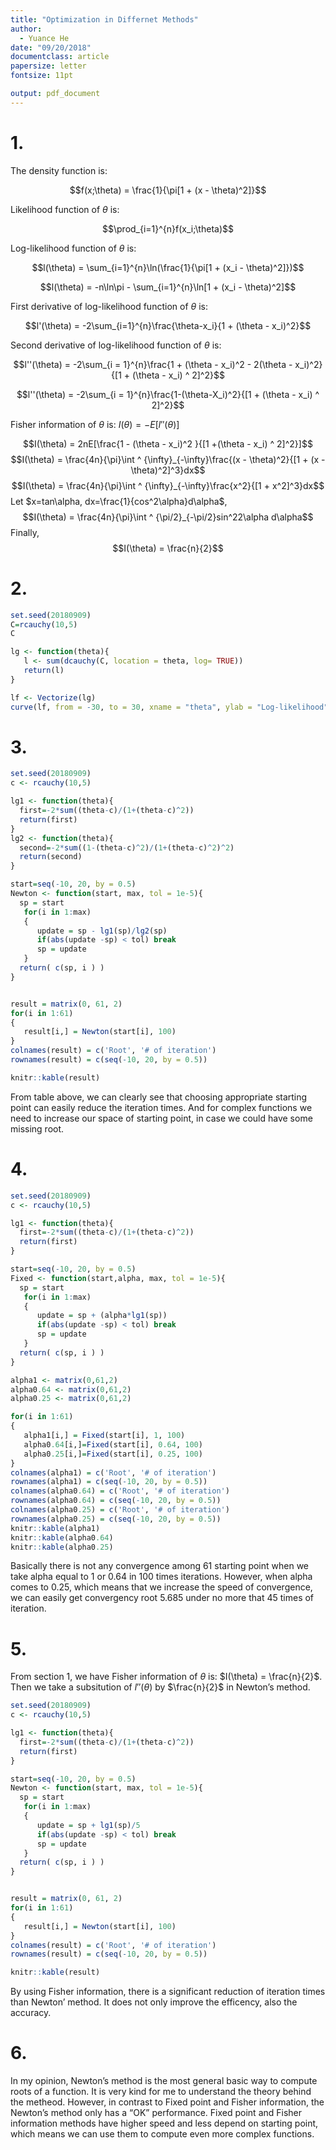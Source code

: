 ```yaml
---
title: "Optimization in Differnet Methods"
author:
  - Yuance He
date: "09/20/2018"
documentclass: article
papersize: letter
fontsize: 11pt

output: pdf_document
---
```


# 1.

The density function is:

  $$f(x;\theta) = \frac{1}{\pi[1 + (x - \theta)^2]}$$
  
Likelihood function of $\theta$ is:

  $$\prod_{i=1}^{n}f(x_i;\theta)$$
  
Log-likelihood function of $\theta$ is:
  
  $$l(\theta) = \sum_{i=1}^{n}\ln(\frac{1}{\pi[1 + (x_i - \theta)^2]})$$
  
  $$l(\theta) = -n\ln\pi - \sum_{i=1}^{n}\ln[1 + (x_i - \theta)^2]$$

First derivative of log-likelihood function of $\theta$ is:
  
  $$l'(\theta) = -2\sum_{i=1}^{n}\frac{\theta-x_i}{1 + (\theta - x_i)^2}$$

Second derivative of log-likelihood function of $\theta$ is:

  $$l''(\theta) = -2\sum_{i = 1}^{n}\frac{1 + (\theta - x_i)^2 - 2(\theta - x_i)^2}{[1 +    (\theta - x_i) ^ 2]^2}$$

  $$l''(\theta) = -2\sum_{i = 1}^{n}\frac{1-(\theta-X_i)^2}{[1 + (\theta - x_i) ^ 2]^2}$$

Fisher information of $\theta$ is: $I(\theta) = -E[l''(\theta)]$

  $$I(\theta) = 2nE[\frac{1 - (\theta - x_i)^2 }{[1 +(\theta - x_i) ^ 2]^2}]$$
  $$I(\theta) = \frac{4n}{\pi}\int ^ {\infty}_{-\infty}\frac{(x - \theta)^2}{[1 + (x - \theta)^2]^3}dx$$
  $$I(\theta) = \frac{4n}{\pi}\int ^ {\infty}_{-\infty}\frac{x^2}{[1 + x^2]^3}dx$$
Let $x=tan\alpha, dx=\frac{1}{cos^2\alpha}d\alpha$,
  $$I(\theta) = \frac{4n}{\pi}\int ^ {\pi/2}_{-\pi/2}sin^22\alpha d\alpha$$
Finally,
  $$I(\theta) = \frac{n}{2}$$

# 2.

```r
set.seed(20180909)
C=rcauchy(10,5)
C

lg <- function(theta){
   l <- sum(dcauchy(C, location = theta, log= TRUE))
   return(l)
}

lf <- Vectorize(lg)
curve(lf, from = -30, to = 30, xname = "theta", ylab = "Log-likelihood")
```

# 3.

```r
set.seed(20180909)
c <- rcauchy(10,5)

lg1 <- function(theta){
  first=-2*sum((theta-c)/(1+(theta-c)^2))
  return(first)
}
lg2 <- function(theta){
  second=-2*sum((1-(theta-c)^2)/(1+(theta-c)^2)^2)
  return(second)
}

start=seq(-10, 20, by = 0.5)
Newton <- function(start, max, tol = 1e-5){
  sp = start
   for(i in 1:max)
   {
      update = sp - lg1(sp)/lg2(sp)
      if(abs(update -sp) < tol) break
      sp = update
   }
  return( c(sp, i ) )
}


result = matrix(0, 61, 2)
for(i in 1:61)
{
   result[i,] = Newton(start[i], 100)
}
colnames(result) = c('Root', '# of iteration')
rownames(result) = c(seq(-10, 20, by = 0.5))

knitr::kable(result)
```


From table above, we can clearly see that choosing appropriate starting point can easily reduce the iteration times. And for complex functions we need to increase our space of starting point, in case we could have some missing root.


# 4.

```r
set.seed(20180909)
c <- rcauchy(10,5)

lg1 <- function(theta){
  first=-2*sum((theta-c)/(1+(theta-c)^2))
  return(first)
}

start=seq(-10, 20, by = 0.5)
Fixed <- function(start,alpha, max, tol = 1e-5){
  sp = start
   for(i in 1:max)
   {
      update = sp + (alpha*lg1(sp))
      if(abs(update -sp) < tol) break
      sp = update
   }
  return( c(sp, i ) )
}

alpha1 <- matrix(0,61,2)
alpha0.64 <- matrix(0,61,2)
alpha0.25 <- matrix(0,61,2)

for(i in 1:61)
{
   alpha1[i,] = Fixed(start[i], 1, 100)
   alpha0.64[i,]=Fixed(start[i], 0.64, 100)
   alpha0.25[i,]=Fixed(start[i], 0.25, 100)
}
colnames(alpha1) = c('Root', '# of iteration')
rownames(alpha1) = c(seq(-10, 20, by = 0.5))
colnames(alpha0.64) = c('Root', '# of iteration')
rownames(alpha0.64) = c(seq(-10, 20, by = 0.5))
colnames(alpha0.25) = c('Root', '# of iteration')
rownames(alpha0.25) = c(seq(-10, 20, by = 0.5))
knitr::kable(alpha1)
knitr::kable(alpha0.64)
knitr::kable(alpha0.25)
```


Basically there is not any convergence among 61 starting point when we take alpha equal to 1 or 0.64 in 100 times iterations. However, when alpha comes to 0.25, which means that we increase the speed of convergence, we can easily get convergency root 5.685 under no more that 45 times of iteration.


# 5.

From section 1, we have Fisher information of $\theta$ is: $I(\theta) = \frac{n}{2}$. Then we take a subsitution of $l''(\theta)$ by $\frac{n}{2}$ in Newton's method.

```r
set.seed(20180909)
c <- rcauchy(10,5)

lg1 <- function(theta){
  first=-2*sum((theta-c)/(1+(theta-c)^2))
  return(first)
}

start=seq(-10, 20, by = 0.5)
Newton <- function(start, max, tol = 1e-5){
  sp = start
   for(i in 1:max)
   {
      update = sp + lg1(sp)/5
      if(abs(update -sp) < tol) break
      sp = update
   }
  return( c(sp, i ) )
}


result = matrix(0, 61, 2)
for(i in 1:61)
{
   result[i,] = Newton(start[i], 100)
}
colnames(result) = c('Root', '# of iteration')
rownames(result) = c(seq(-10, 20, by = 0.5))

knitr::kable(result)
```


By using Fisher information, there is a significant reduction of iteration times than Newton' method. It does not only improve the efficency, also the accuracy.


# 6.

In my opinion, Newton's method is the most general basic way to compute roots of a function. It is very kind for me to understand the theory behind the metheod. However, in contrast to Fixed point and Fisher information, the Newton's method only has a "OK" performance. Fixed point and Fisher information methods have higher speed and less depend on starting point, which means we can use them to compute even more complex functions.




  